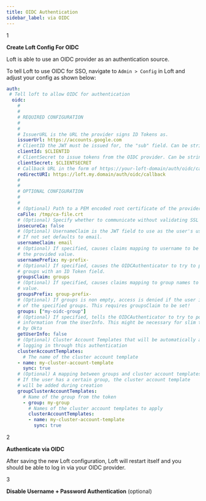 ```yaml
---
title: OIDC Authentication
sidebar_label: via OIDC
---
```



<Step>1</Step>

**Create Loft Config For OIDC**

Loft is able to use an OIDC provider as an authentication source.

To tell Loft to use OIDC for SSO, navigate to `Admin > Config` in Loft and adjust your config as shown below:

```yaml
auth:
 # Tell loft to allow OIDC for authentication
  oidc:
    # 
    # 
    # REQUIRED CONFIGURATION
    #
    #
    # IssuerURL is the URL the provider signs ID Tokens as.
    issuerUrl: https://accounts.google.com 
    # ClientID the JWT must be issued for, the "sub" field. Can be string literal or pulled from the environment.
    clientId: $CLIENTID
    # ClientSecret to issue tokens from the OIDC provider. Can be string literal or pulled from the environment.
    clientSecret: $CLIENTSECRET
    # Callback URL in the form of https://your-loft-domain/auth/oidc/callback
    redirectURI: https://loft.my.domain/auth/oidc/callback
    # 
    # 
    # OPTIONAL CONFIGURATION
    #
    #
    # (Optional) Path to a PEM encoded root certificate of the provider. 
    caFile: /tmp/ca-file.crt
    # (Optional) Specify whether to communicate without validating SSL certificates
    insecureCa: false
    # (Optional) UsernameClaim is the JWT field to use as the user's username. 
    # If not set defaults to email.
    usernameClaim: email
    # (Optional) If specified, causes claims mapping to username to be prefix with
	# the provided value.  
    usernamePrefix: my-prefix-
    # (Optional) If specified, causes the OIDCAuthenticator to try to populate the user's
	# groups with an ID Token field.
	groupsClaim: groups
	# (Optional) If specified, causes claims mapping to group names to be prefixed with the
	# value.
	groupsPrefix: group-prefix-
	# (Optional) If groups is non empty, access is denied if the user is not part of at least one 
	# of the specified groups. This requires groupsClaim to be set!
	groups: ["my-oidc-group"]
	# (Optional) If specified, tells the OIDCAuthenticator to try to populate the user's
	# information from the UserInfo. This might be necessary for slim tokens such as used
	# by Okta
	getUserInfo: false
	# (Optional) Cluster Account Templates that will be automatically added for new users 
	# logging in through this authentication
	clusterAccountTemplates: 
	  # The name of the cluster account template
	- name: my-cluster-account-template
      sync: true
	# (Optional) A mapping between groups and cluster account templates. 
	# If the user has a certain group, the cluster account template 
	# will be added during creation
	groupClusterAccountTemplates:
	  # Name of the group from the token
	  - group: my-group
	    # Names of the cluster account templates to apply
	    clusterAccountTemplates: 
	    - name: my-cluster-account-template
          sync: true
```

<Step>2</Step>

**Authenticate via OIDC**

After saving the new Loft configuration, Loft will restart itself and you should be able to log in via your OIDC provider.

<Step>3</Step>

**Disable Username + Password Authentication** (optional)

<DisablePasswordAuthFragment/>

